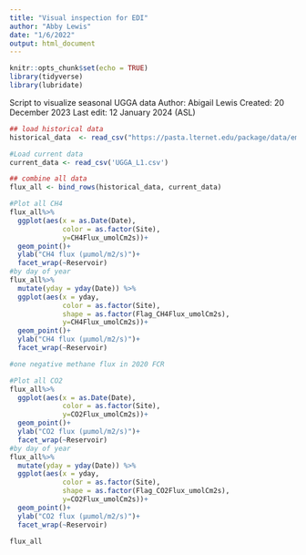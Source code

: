 ```yaml
---
title: "Visual inspection for EDI"
author: "Abby Lewis"
date: "1/6/2022"
output: html_document
---
```


```r
knitr::opts_chunk$set(echo = TRUE)
library(tidyverse)
library(lubridate)
```

Script to visualize seasonal UGGA data
Author: Abigail Lewis
Created: 20 December 2023
Last edit: 12 January 2024 (ASL)

```r
## load historical data 
historical_data  <- read_csv("https://pasta.lternet.edu/package/data/eml/edi/1082/2/dd66453fae01815ee574bd69bb9fb213") 

#Load current data
current_data <- read_csv('UGGA_L1.csv')

## combine all data
flux_all <- bind_rows(historical_data, current_data)

#Plot all CH4
flux_all%>%
  ggplot(aes(x = as.Date(Date), 
             color = as.factor(Site),
             y=CH4Flux_umolCm2s))+
  geom_point()+
  ylab("CH4 flux (µumol/m2/s)")+
  facet_wrap(~Reservoir)
#by day of year
flux_all%>%
  mutate(yday = yday(Date)) %>%
  ggplot(aes(x = yday, 
             color = as.factor(Site),
             shape = as.factor(Flag_CH4Flux_umolCm2s),
             y=CH4Flux_umolCm2s))+
  geom_point()+
  ylab("CH4 flux (µumol/m2/s)")+
  facet_wrap(~Reservoir)

#one negative methane flux in 2020 FCR

#Plot all CO2
flux_all%>%
  ggplot(aes(x = as.Date(Date), 
             color = as.factor(Site),
             y=CO2Flux_umolCm2s))+
  geom_point()+
  ylab("CO2 flux (µumol/m2/s)")+
  facet_wrap(~Reservoir)
#by day of year
flux_all%>%
  mutate(yday = yday(Date)) %>%
  ggplot(aes(x = yday, 
             color = as.factor(Site),
             shape = as.factor(Flag_CO2Flux_umolCm2s),
             y=CO2Flux_umolCm2s))+
  geom_point()+
  ylab("CO2 flux (µumol/m2/s)")+
  facet_wrap(~Reservoir)

flux_all
```
